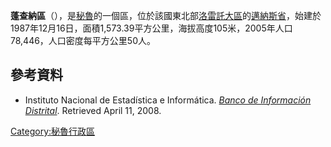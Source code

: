 '''蓬查納區'''（{{lang-es|Distrito de Punchana}}），是[[秘魯|秘魯]]的一個區，位於該國東北部[[洛雷託大區|洛雷託大區]]的[[邁納斯省|邁納斯省]]，始建於1987年12月16日，面積1,573.39平方公里，海拔高度105米，2005年人口78,446，人口密度每平方公里50人。

==參考資料==
*{{es icon}} Instituto Nacional de Estadística e Informática. ''[https://web.archive.org/web/20080423164200/http://desa.inei.gob.pe/mapas/bid/ Banco de Información Distrital]''. Retrieved April 11, 2008.

{{Peru-geo-stub}}
[[Category:秘魯行政區|Category:秘魯行政區]]